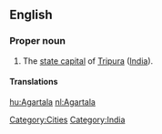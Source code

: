 ==English==
{{wikipedia}}

===Proper noun===
{{en-proper noun}}

# The [[state capital]] of [[Tripura]] ([[India]]).

====Translations====
{{trans-top|capital of Tripura, India}}
{{trans-mid}}
{{trans-bottom}}

[[Category:Cities]]
[[Category:India]]

[[hu:Agartala]]
[[nl:Agartala]]